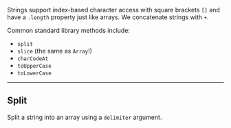 
Strings support index-based character access with square brackets `[]` and have a `.length` property just like arrays. We concatenate strings with `+`.

Common standard library methods include: 

- `split`
- `slice` (the same as `Array`!)
- `charCodeAt`
- `toUpperCase`
- `toLowerCase`

---

## Split

Split a string into an array using a `delimiter` argument.

<Example code={stringSplit} />